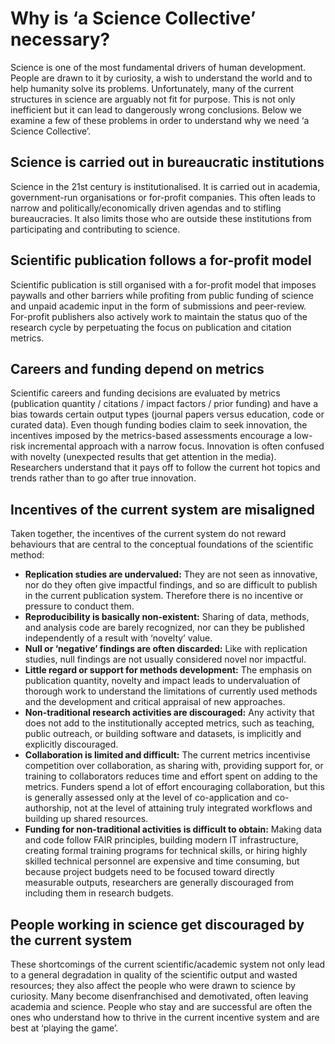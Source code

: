 
# Why is 'a Science Collective' necessary?
Science is one of the most fundamental drivers of human development. People are drawn to it by curiosity, a wish to understand the world and to help humanity solve its problems. Unfortunately, many of the current structures in science are arguably not fit for purpose. This is not only inefficient but it can lead to dangerously wrong conclusions. Below we examine a few of these problems in order to understand why we need 'a Science Collective'.

## Science is carried out in bureaucratic institutions
Science in the 21st century is institutionalised. It is carried out in academia, government-run organisations or for-profit companies. This often leads to narrow and politically/economically driven agendas and to stifling bureaucracies. It also limits those who are outside these institutions from participating and contributing to science.

## Scientific publication follows a for-profit model
Scientific publication is still organised with a for-profit model that imposes paywalls and other barriers while profiting from public funding of science and unpaid academic input in the form of submissions and peer-review. For-profit publishers also actively work to maintain the status quo of the research cycle by perpetuating the focus on publication and citation metrics.

## Careers and funding depend on metrics
Scientific careers and funding decisions are evaluated by metrics (publication quantity / citations / impact factors / prior funding) and have a bias towards certain output types (journal papers versus education, code or curated data). Even though funding bodies claim to seek innovation, the incentives imposed by the metrics-based assessments encourage a low-risk incremental approach with a narrow focus. Innovation is often confused with novelty (unexpected results that get attention in the media). Researchers understand that it pays off to follow the current hot topics and trends rather than to go after true innovation.

## Incentives of the current system are misaligned
Taken together, the incentives of the current system do not reward behaviours that are central to the conceptual foundations of the scientific method:

- **Replication studies are undervalued:** They are not seen as innovative, nor do they often give impactful findings, and so are difficult to publish in the current publication system. Therefore there is no incentive or pressure to conduct them.
- **Reproducibility is basically non-existent:** Sharing of data, methods, and analysis code are barely recognized, nor can they be published independently of a result with 'novelty' value.
- **Null or 'negative' findings are often discarded:** Like with replication studies, null findings are not usually considered novel nor impactful.
- **Little regard or support for methods development:** The emphasis on publication quantity, novelty and impact leads to undervaluation of thorough work to understand the limitations of currently used methods and the development and critical appraisal of new approaches. 
- **Non-traditional research activities are discouraged:** Any activity that does not add to the institutionally accepted metrics, such as teaching, public outreach, or building software and datasets, is implicitly and explicitly discouraged.
- **Collaboration is limited and difficult:** The current metrics incentivise competition over collaboration, as sharing with, providing support for, or training to collaborators reduces time and effort spent on adding to the metrics. Funders spend a lot of effort encouraging collaboration, but this is generally assessed only at the level of co-application and co-authorship, not at the level of attaining truly integrated workflows and building up shared resources.
- **Funding for non-traditional activities is difficult to obtain:** Making data and code follow FAIR principles, building modern IT infrastructure, creating formal training programs for technical skills, or hiring highly skilled technical personnel are expensive and time consuming, but because project budgets need to be focused toward directly measurable outputs, researchers are generally discouraged from including them in research budgets. 

## People working in science get discouraged by the current system
These shortcomings of the current scientific/academic system not only lead to a general degradation in quality of the scientific output and wasted resources; they also affect the people who were drawn to science by curiosity. Many become disenfranchised and demotivated, often leaving academia and science. People who stay and are successful are often the ones who understand how to thrive in the current incentive system and are best at 'playing the game'.

